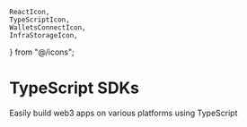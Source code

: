 	ReactIcon,
	TypeScriptIcon,
	WalletsConnectIcon,
	InfraStorageIcon,
} from "@/icons";

# TypeScript SDKs

Easily build web3 apps on various platforms using TypeScript

<Grid>

<ArticleIconCard
	title="TypeScript SDK"
	icon={TypeScriptIcon}
	href="/typescript/latest"
/>

<ArticleIconCard title="React SDK" icon={ReactIcon} href="/react/latest" />

<ArticleIconCard
	title="React Native SDK"
	icon={ReactIcon}
	href="/react-native/latest"
/>

<ArticleIconCard
	title="Wallet SDK"
	icon={WalletsConnectIcon}
	href="/wallet-sdk/latest"
/>

<ArticleIconCard
	title="Storage SDK"
	icon={InfraStorageIcon}
	href="/storage-sdk/latest"
/>

</Grid>

<div className="h-8" />

<Stack>

<ArticleIconCard
	title="Try Alpha SDK"
	icon={FlaskConicalIcon}
	href="/typescript/v5"
	description="We are currently working on a new Unified TypeScript SDKs. You can try it out and give us feedback."
/>

</Stack>
